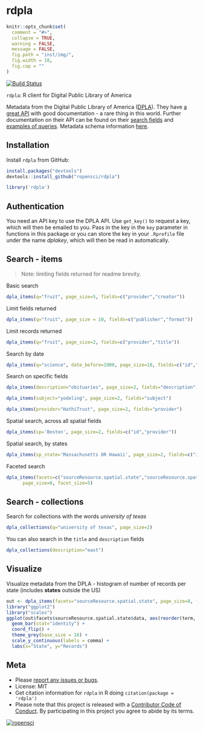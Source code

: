 rdpla
=====

```r
knitr::opts_chunk$set(
  comment = "#>",
  collapse = TRUE,
  warning = FALSE,
  message = FALSE,
  fig.path = "inst/img/",
  fig.width = 10,
  fig.cap = ""
)
```

[![Build Status](https://api.travis-ci.org/ropensci/rdpla.png)](https://travis-ci.org/ropensci/rdpla)

`rdpla`: R client for Digital Public Library of America

Metadata from the Digital Public Library of America ([DPLA](http://dp.la/)). They have [a great API](https://github.com/dpla/platform) with good documentation - a rare thing in this world. Further documentation on their API can be found on their [search fields](http://dp.la/info/developers/codex/responses/field-reference/) and [examples of queries](http://dp.la/info/developers/codex/requests/).  Metadata schema information [here](http://dp.la/info/wp-content/uploads/2013/04/DPLA-MAP-V3.1-2.pdf).

## Installation

Install `rdpla` from GitHub:

```r
install.packages("devtools")
devtools::install_github("ropensci/rdpla")
```

```r
library('rdpla')
```

## Authentication

You need an API key to use the DPLA API. Use `get_key()` to request a key, which will then be emailed to you. Pass in the key in the `key` parameter in functions in this package or you can store the key in your `.Rprofile` file under the name _dplakey_, which will then be read in automatically.

## Search - items

> Note: limiting fields returned for readme brevity.

Basic search

```r
dpla_items(q="fruit", page_size=5, fields=c("provider","creator"))
```

Limit fields returned

```r
dpla_items(q="fruit", page_size = 10, fields=c("publisher","format"))
```

Limit records returned

```r
dpla_items(q="fruit", page_size=2, fields=c("provider","title"))
```

Search by date

```r
dpla_items(q="science", date_before=1900, page_size=10, fields=c("id","date"))
```

Search on specific fields

```r
dpla_items(description="obituaries", page_size=2, fields="description")
```

```r
dpla_items(subject="yodeling", page_size=2, fields="subject")
```

```r
dpla_items(provider="HathiTrust", page_size=2, fields="provider")
```

Spatial search, across all spatial fields

```r
dpla_items(sp='Boston', page_size=2, fields=c("id","provider"))
```

Spatial search, by states

```r
dpla_items(sp_state='Massachusetts OR Hawaii', page_size=2, fields=c("id","provider"))
```

Faceted search

```r
dpla_items(facets=c("sourceResource.spatial.state","sourceResource.spatial.country"),
      page_size=0, facet_size=5)
```

## Search - collections

Search for collections with the words _university of texas_

```r
dpla_collections(q="university of texas", page_size=2)
```

You can also search in the `title` and `description` fields

```r
dpla_collections(description="east")
```

## Visualize

Visualize metadata from the DPLA - histogram of number of records per state (includes __states__ outside the US)

```r
out <- dpla_items(facets="sourceResource.spatial.state", page_size=0, facet_size=25)
library("ggplot2")
library("scales")
ggplot(out$facets$sourceResource.spatial.state$data, aes(reorder(term, count), count)) +
  geom_bar(stat="identity") +
  coord_flip() +
  theme_grey(base_size = 16) +
  scale_y_continuous(labels = comma) +
  labs(x="State", y="Records")
```

## Meta

* Please [report any issues or bugs](https://github.com/ropensci/rdpla/issues).
* License: MIT
* Get citation information for `rdpla` in R doing `citation(package = 'rdpla')`
* Please note that this project is released with a [Contributor Code of Conduct](CONDUCT.md). By participating in this project you agree to abide by its terms.

[![ropensci](http://ropensci.org/public_images/github_footer.png)](http://ropensci.org)
